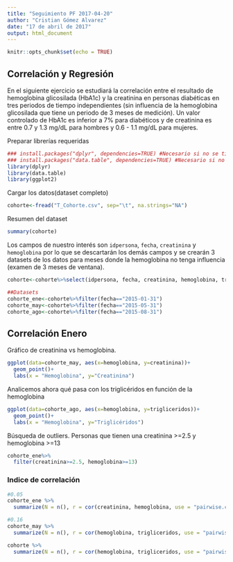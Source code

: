 ```yaml
---
title: "Seguimiento PF 2017-04-20"
author: "Cristian Gómez Alvarez"
date: "17 de abril de 2017"
output: html_document
---
```


```r
knitr::opts_chunk$set(echo = TRUE)
```

## Correlación y Regresión

En el siguiente ejercicio se estudiará la correlación entre el resultado de hemoglobina glicosilada (HbA1c) y la creatinina en personas diabéticas en tres periodos de tiempo independientes (sin influencia de la hemoglobina glicosilada que tiene un periodo de 3 meses de medición). Un valor controlado de HbA1c es inferior a 7% para diabéticos y de creatinina es entre 0.7 y 1.3 mg/dL para hombres y 0.6 - 1.1 mg/dL para mujeres.

Preparar librerías requeridas
````r
### install.packages("dplyr", dependencies=TRUE) #Necesario si no se tiene la librería dplyr
### install.packages("data.table", dependencies=TRUE) #Necesario si no se tiene la librería dplyr
library(dplyr)
library(data.table)
library(ggplot2)
````

Cargar los datos(dataset completo)

```r
cohorte<-fread("T_Cohorte.csv", sep="\t", na.strings="NA")
```

Resumen del dataset
```r
summary(cohorte)
```

Los campos de nuestro interés son `idpersona`, `fecha`, `creatinina` y `hemoglobina` por lo que se descartarán los demás campos y se crearán 3 datasets de los datos para meses donde la hemoglobina no tenga influencia (examen de 3 meses de ventana).

````r
cohorte<-cohorte%>%select(idpersona, fecha, creatinina, hemoglobina, trigliceridos)

##Datasets
cohorte_ene<-cohorte%>%filter(fecha=="2015-01-31")
cohorte_may<-cohorte%>%filter(fecha=="2015-05-31")
cohorte_ago<-cohorte%>%filter(fecha=="2015-08-31")
````

## Correlación Enero

Gráfico de creatinina vs hemoglobina.

````r
ggplot(data=cohorte_may, aes(x=hemoglobina, y=creatinina))+
  geom_point()+
  labs(x = "Hemoglobina", y="Creatinina")
````

Analicemos ahora qué pasa con los triglicéridos en función de la hemoglobina
````r
ggplot(data=cohorte_ago, aes(x=hemoglobina, y=trigliceridos))+
  geom_point()+
  labs(x = "Hemoglobina", y="Triglicéridos")
````

Búsqueda de outliers. Personas que tienen una creatinina >=2.5 y hemoglobina >=13
````r
cohorte_ene%>%
  filter(creatinina>=2.5, hemoglobina>=13)
````

### Indice de correlación
````r
#0.05
cohorte_ene %>%
  summarize(N = n(), r = cor(creatinina, hemoglobina, use = "pairwise.complete.obs"))

#0.16
cohorte_may %>%
  summarize(N = n(), r = cor(hemoglobina, trigliceridos, use = "pairwise.complete.obs"))

cohorte %>%
  summarize(N = n(), r = cor(hemoglobina, trigliceridos, use = "pairwise.complete.obs"))
````